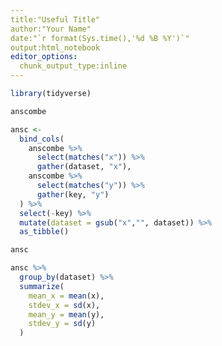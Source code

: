 ```yaml
---
title:"Useful Title"
author:"Your Name"
date:"`r format(Sys.time(),'%d %B %Y')`"
output:html_notebook
editor_options:
  chunk_output_type:inline
---
```


```r
library(tidyverse)
```

```r
anscombe
```

```r
ansc <- 
  bind_cols(
    anscombe %>%
      select(matches("x")) %>%
      gather(dataset, "x"),
    anscombe %>%
      select(matches("y")) %>%
      gather(key, "y")
  ) %>%
  select(-key) %>%
  mutate(dataset = gsub("x","", dataset)) %>%
  as_tibble()
```

```r
ansc
```

```r
ansc %>% 
  group_by(dataset) %>% 
  summarize(
    mean_x = mean(x),
    stdev_x = sd(x),
    mean_y = mean(y),
    stdev_y = sd(y)
  )
```

